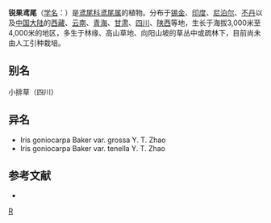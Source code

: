 {{Speciesbox 
| genus = Iris
| species = goniocarpa
| status = NE
| status_system = IUCN3.1
| authority = Baker
}}

'''锐果鸢尾'''（[[学名|学名]]：{{lang|la|''Iris goniocarpa''}}）是[[鸢尾科|鸢尾科]][[鸢尾属|鸢尾属]]的植物。分布于[[锡金|锡金]]、[[印度|印度]]、[[尼泊尔|尼泊尔]]、[[不丹|不丹]]以及[[中国大陆|中国大陆]]的[[西藏|西藏]]、[[云南|云南]]、[[青海|青海]]、[[甘肃|甘肃]]、[[四川|四川]]、[[陕西|陕西]]等地，生长于海拔3,000米至4,000米的地区，多生于林缘、高山草地、向阳山坡的草丛中或疏林下，目前尚未由人工引种栽培。

== 别名 ==
小排草（四川）

== 异名 ==
* Iris goniocarpa Baker var. grossa Y. T. Zhao
* Iris goniocarpa Baker var. tenella Y. T. Zhao

== 参考文献 ==
<div class="references-small">
* {{cite web| url =http://www.bioinfo.cn/db05/KmzwSpecies.php?action=view&id=11444| title =锐果鸢尾（原变种）| work =《中国高等植物数据库全库》| publisher =中国科学院微生物研究所| author =昆明植物研究所| accessdate =2009-02-24| deadurl =yes| archiveurl =https://web.archive.org/web/20160305040319/http://www.bioinfo.cn/db05/KmzwSpecies.php?action=view&id=11444| archivedate =2016年3月5日| df =}}
</div>
{{Taxonbar|from=Q15227594}}

[[Category:鸢尾属|R]]